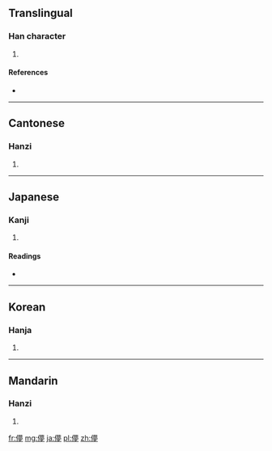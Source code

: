 ==Translingual==

===Han character===
{{Han char|rn=9|rad=人|as=14|sn=16|four=2522<sub>7</sub>|canj=人廿田弓 (OTWN)}}

# {{defn|Han|sort=人14}}

====References====
* {{Han ref|kx=0120.080|dkj=01236|dj=0254.010|hdz=10230.030|uh=511A|ud=20762|bh=E8F7|bd=59639}}

----

==Cantonese==

===Hanzi===
{{yue-hanzi|jyut=|y=mung5}}

# {{defn|Cantonese|sort=人14}}

----

==Japanese==

===Kanji===
{{ja-kanji|grade=|rs=人14}}

# {{defn|Japanese|sort=人14}}

====Readings====
* {{ja-readings|on=[[ぼう]] (bō), [[もう]] (mō)|kun=[[くらい]] (kurai), [[はかない]] (hakanai)}}

----

==Korean==

===Hanja===
{{ko-hanja|hangeul=멍|rv=meong|mr=mŏng}}

# {{defn|Korean|sort=人14}}

----

==Mandarin==

===Hanzi===
{{cmn-hanzi|pin=[[méng]] ([[meng2]])|wg=meng<sup>2</sup>}}

# {{defn|Mandarin|sort=人14}}

[[fr:儚]]
[[mg:儚]]
[[ja:儚]]
[[pl:儚]]
[[zh:儚]]